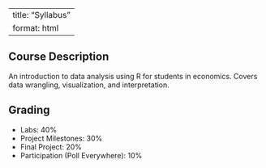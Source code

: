 
---
title: "Syllabus"
format: html
---

## Course Description

An introduction to data analysis using R for students in economics. Covers data wrangling, visualization, and interpretation.

## Grading

- Labs: 40%
- Project Milestones: 30%
- Final Project: 20%
- Participation (Poll Everywhere): 10%
